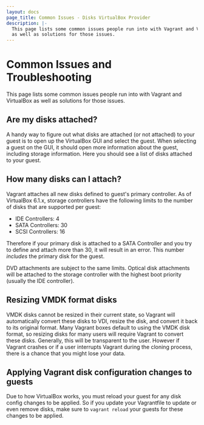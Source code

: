 ```yaml
---
layout: docs
page_title: Common Issues - Disks VirtualBox Provider
description: |-
  This page lists some common issues people run into with Vagrant and VirtualBox
  as well as solutions for those issues.
---
```


# Common Issues and Troubleshooting

This page lists some common issues people run into with Vagrant and VirtualBox
as well as solutions for those issues.

## Are my disks attached?

A handy way to figure out what disks are attached (or not attached) to your guest
is to open up the VirtualBox GUI and select the guest. When selecting a guest on the GUI,
it should open more information about the guest, including storage information. Here
you should see a list of disks attached to your guest.

## How many disks can I attach?

Vagrant attaches all new disks defined to guest's primary controller. As of
VirtualBox 6.1.x, storage controllers have the following limits to the number
of disks that are supported per guest:

- IDE Controllers: 4
- SATA Controllers: 30
- SCSI Controllers: 16

Therefore if your primary disk is attached to a SATA Controller and you try to
define and attach more than 30, it will result in an error. This number
_includes_ the primary disk for the guest.

DVD attachments are subject to the same limits. Optical disk attachments will
be attached to the storage controller with the highest boot priority (usually
the IDE controller).

## Resizing VMDK format disks

VMDK disks cannot be resized in their current state, so Vagrant will automatically
convert these disks to VDI, resize the disk, and convert it back to its original format.
Many Vagrant boxes default to using the VMDK disk format, so resizing disks for
many users will require Vagrant to convert these disks. Generally, this will be transparent
to the user. However if Vagrant crashes or if a user interrupts Vagrant during the
cloning process, there is a chance that you might lose your data.

## Applying Vagrant disk configuration changes to guests

Due to how VirtualBox works, you must reload your guest for any disk config changes
to be applied. So if you update your Vagrantfile to update or even remove disks, make
sure to `vagrant reload` your guests for these changes to be applied.
